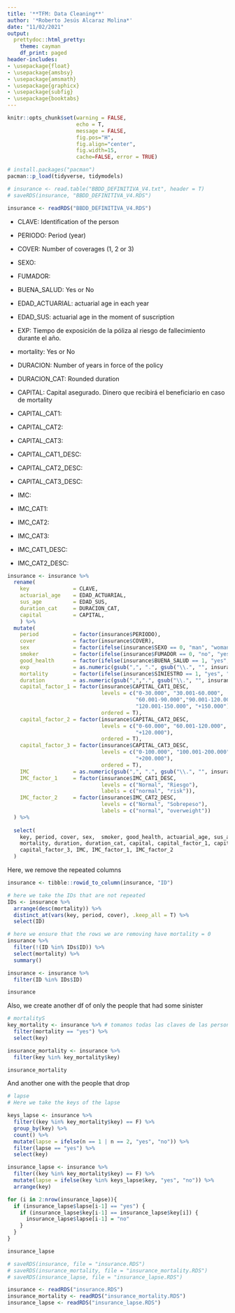 ```yaml
---
title: '**TFM: Data Cleaning**'
author: '*Roberto Jesús Alcaraz Molina*'
date: "11/02/2021"
output:
  prettydoc::html_pretty:
    theme: cayman
    df_print: paged
header-includes: 
- \usepackage{float}
- \usepackage{amsbsy}
- \usepackage{amsmath}
- \usepackage{graphicx}
- \usepackage{subfig}
- \usepackage{booktabs}
---
```


```r
knitr::opts_chunk$set(warning = FALSE, 
                      echo = T, 
                      message = FALSE,
                      fig.pos="H", 
                      fig.align="center",
                      fig.width=15,
                      cache=FALSE, error = TRUE)
```

```r
# install.packages("pacman")
pacman::p_load(tidyverse, tidymodels)
```

```r
# insurance <- read.table("BBDD_DEFINITIVA_V4.txt", header = T)
# saveRDS(insurance, "BBDD_DEFINITIVA_V4.RDS")

insurance <- readRDS("BBDD_DEFINITIVA_V4.RDS")
```

- CLAVE: Identification of the person
- PERIODO: Period (year)
- COVER: Number of coverages (1, 2 or 3)
- SEXO: 
- FUMADOR:       
- BUENA_SALUD: Yes or No  
- EDAD_ACTUARIAL: actuarial age in each year
- EDAD_SUS: actuarial age in the moment of suscription  
- EXP: Tiempo de exposición de la póliza al riesgo de fallecimiento durante el año.
- mortality: Yes or No

- DURACION: Number of years in force of the policy
- DURACION_CAT: Rounded duration

- CAPITAL: Capital asegurado. Dinero que recibirá el beneficiario en caso de mortality

- CAPITAL_CAT1: 
- CAPITAL_CAT2:      
- CAPITAL_CAT3: 
- CAPITAL_CAT1_DESC: 
- CAPITAL_CAT2_DESC:
- CAPITAL_CAT3_DESC:

- IMC:          
- IMC_CAT1:    
- IMC_CAT2:          
- IMC_CAT3:
- IMC_CAT1_DESC:    
- IMC_CAT2_DESC:  

```r
insurance <- insurance %>%
  rename(
    key              = CLAVE, 
    actuarial_age    = EDAD_ACTUARIAL, 
    sus_age          = EDAD_SUS,
    duration_cat     = DURACION_CAT,
    capital          = CAPITAL,
    ) %>%
  mutate(
    period           = factor(insurance$PERIODO),
    cover            = factor(insurance$COVER),
    sex              = factor(ifelse(insurance$SEXO == 0, "man", "woman")),
    smoker           = factor(ifelse(insurance$FUMADOR == 0, "no", "yes")),
    good_health      = factor(ifelse(insurance$BUENA_SALUD == 1, "yes", "no")),
    exp              = as.numeric(gsub(",", ".", gsub("\\.", "", insurance$EXP))),
    mortality        = factor(ifelse(insurance$SINIESTRO == 1, "yes", "no")),
    duration         = as.numeric(gsub(",",".", gsub("\\.", "", insurance$DURACION))),
    capital_factor_1 = factor(insurance$CAPITAL_CAT1_DESC, 
                              levels = c("0-30.000", "30.001-60.000", 
                                         "60.001-90.000","90.001-120.000", 
                                         "120.001-150.000", "+150.000"),
                              ordered = T),
    capital_factor_2 = factor(insurance$CAPITAL_CAT2_DESC, 
                              levels = c("0-60.000", "60.001-120.000", 
                                         "+120.000"),
                              ordered = T),
    capital_factor_3 = factor(insurance$CAPITAL_CAT3_DESC, 
                              levels = c("0-100.000", "100.001-200.000", 
                                         "+200.000"),
                              ordered = T),
    IMC              = as.numeric(gsub(",", ".", gsub("\\.", "", insurance$IMC))),
    IMC_factor_1     = factor(insurance$IMC_CAT1_DESC, 
                              levels = c("Normal", "Riesgo"),
                              labels = c("normal", "risk")),
    IMC_factor_2     = factor(insurance$IMC_CAT2_DESC,
                              levels = c("Normal", "Sobrepeso"),
                              labels = c("normal", "overweight"))
  ) %>%
  
  select(
    key, period, cover, sex,  smoker, good_health, actuarial_age, sus_age, exp,
    mortality, duration, duration_cat, capital, capital_factor_1, capital_factor_2,
    capital_factor_3, IMC, IMC_factor_1, IMC_factor_2
  )
```

Here, we remove the repeated columns
```r
insurance <- tibble::rowid_to_column(insurance, "ID")

# here we take the IDs that are not repeated
IDs <- insurance %>%
  arrange(desc(mortality)) %>%
  distinct_at(vars(key, period, cover), .keep_all = T) %>%
  select(ID)

# here we ensure that the rows we are removing have mortality = 0
insurance %>%
  filter(!(ID %in% IDs$ID)) %>%
  select(mortality) %>%
  summary()

insurance <- insurance %>%
  filter(ID %in% IDs$ID)

insurance
```

Also, we create another df of only the people that had some sinister
```r
# mortalityS
key_mortality <- insurance %>% # tomamos todas las claves de las personas con mort
  filter(mortality == "yes") %>%
  select(key)

insurance_mortality <- insurance %>%
  filter(key %in% key_mortality$key)

insurance_mortality
```

And another one with the people that drop
```r
# lapse
# Here we take the keys of the lapse

keys_lapse <- insurance %>%
  filter((key %in% key_mortality$key) == F) %>%
  group_by(key) %>%
  count() %>%
  mutate(lapse = ifelse(n == 1 | n == 2, "yes", "no")) %>%
  filter(lapse == "yes") %>%
  select(key)

insurance_lapse <- insurance %>%
  filter((key %in% key_mortality$key) == F) %>%
  mutate(lapse = ifelse(key %in% keys_lapse$key, "yes", "no")) %>%
  arrange(key) 

for (i in 2:nrow(insurance_lapse)){
  if (insurance_lapse$lapse[i-1] == "yes") {
    if (insurance_lapse$key[i-1] == insurance_lapse$key[i]) {
      insurance_lapse$lapse[i-1] = "no"
    }
  }
}

insurance_lapse
```

```r
# saveRDS(insurance, file = "insurance.RDS")
# saveRDS(insurance_mortality, file = "insurance_mortality.RDS")
# saveRDS(insurance_lapse, file = "insurance_lapse.RDS")

insurance <- readRDS("insurance.RDS")
insurance_mortality <- readRDS("insurance_mortality.RDS")
insurance_lapse <- readRDS("insurance_lapse.RDS")
```

